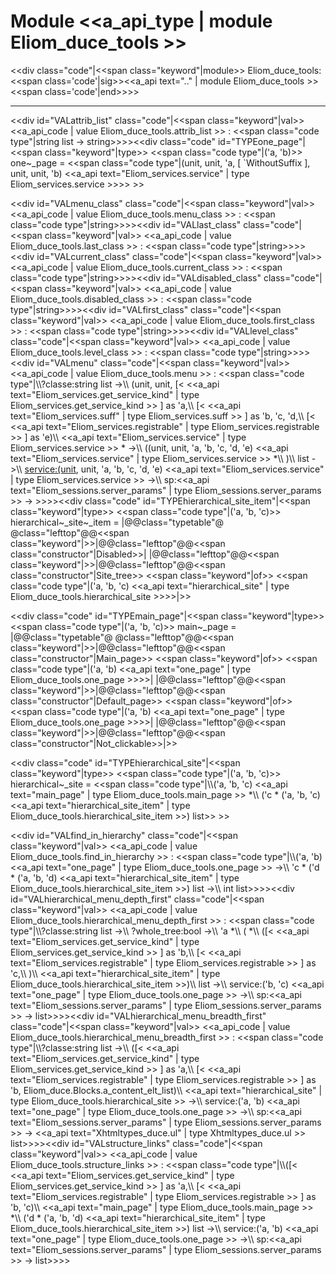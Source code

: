 =Module <<a_api_type | module Eliom_duce_tools >> =
<<div class="code"|<<span class="keyword"|module>> Eliom_duce_tools: <<span class='code'|sig>><<a_api text=".." | module Eliom_duce_tools >><<span class='code'|end>>>>
----
<<div id="VALattrib_list" class="code"|<<span class="keyword"|val>> <<a_api_code | value Eliom_duce_tools.attrib_list >> : <<span class="code type"|string list -> string>>>><<div class="code" id="TYPEone_page"|<<span class="keyword"|type>> <<span class="code type"|('a, 'b)>> one~_page = <<span class="code type"|(unit, unit, 'a, [ `WithoutSuffix ], unit, unit, 'b) <<a_api text="Eliom_services.service" | type Eliom_services.service >>>> >>

<<div id="VALmenu_class" class="code"|<<span class="keyword"|val>> <<a_api_code | value Eliom_duce_tools.menu_class >> : <<span class="code type"|string>>>><<div id="VALlast_class" class="code"|<<span class="keyword"|val>> <<a_api_code | value Eliom_duce_tools.last_class >> : <<span class="code type"|string>>>><<div id="VALcurrent_class" class="code"|<<span class="keyword"|val>> <<a_api_code | value Eliom_duce_tools.current_class >> : <<span class="code type"|string>>>><<div id="VALdisabled_class" class="code"|<<span class="keyword"|val>> <<a_api_code | value Eliom_duce_tools.disabled_class >> : <<span class="code type"|string>>>><<div id="VALfirst_class" class="code"|<<span class="keyword"|val>> <<a_api_code | value Eliom_duce_tools.first_class >> : <<span class="code type"|string>>>><<div id="VALlevel_class" class="code"|<<span class="keyword"|val>> <<a_api_code | value Eliom_duce_tools.level_class >> : <<span class="code type"|string>>>><<div id="VALmenu" class="code"|<<span class="keyword"|val>> <<a_api_code | value Eliom_duce_tools.menu >> : <<span class="code type"|\\{{{   }}}?classe:string list ->\\{{{   }}}  (unit, unit, [< <<a_api text="Eliom_services.get_service_kind" | type Eliom_services.get_service_kind >> ] as 'a,\\{{{   }}}   [< <<a_api text="Eliom_services.suff" | type Eliom_services.suff >> ] as 'b, 'c, 'd,\\{{{   }}}   [< <<a_api text="Eliom_services.registrable" | type Eliom_services.registrable >> ] as 'e)\\{{{   }}}  <<a_api text="Eliom_services.service" | type Eliom_services.service >> * {{Eliom_duce.Blocks.a_content_elt_list}} ->\\{{{   }}}  ((unit, unit, 'a, 'b, 'c, 'd, 'e) <<a_api text="Eliom_services.service" | type Eliom_services.service >> *\\{{{   }}}   {{Eliom_duce.Blocks.a_content_elt_list}})\\{{{   }}}  list ->\\{{{   }}}  service:(unit, unit, 'a, 'b, 'c, 'd, 'e) <<a_api text="Eliom_services.service" | type Eliom_services.service >> ->\\{{{   }}}  sp:<<a_api text="Eliom_sessions.server_params" | type Eliom_sessions.server_params >> -> {{ul}}>>>><<div class="code" id="TYPEhierarchical_site_item"|<<span class="keyword"|type>> <<span class="code type"|('a, 'b, 'c)>> hierarchical~_site~_item = 
|@@class="typetable"@ @class="lefttop"@@<<span class="keyword"|{{{|}}}>>|@@class="lefttop"@@<<span class="constructor"|Disabled>>|
|@@class="lefttop"@@<<span class="keyword"|{{{|}}}>>|@@class="lefttop"@@<<span class="constructor"|Site_tree>> <<span class="keyword"|of>> <<span class="code type"|('a, 'b, 'c) <<a_api text="hierarchical_site" | type Eliom_duce_tools.hierarchical_site >>>>|>>

<<div class="code" id="TYPEmain_page"|<<span class="keyword"|type>> <<span class="code type"|('a, 'b, 'c)>> main~_page = 
|@@class="typetable"@ @class="lefttop"@@<<span class="keyword"|{{{|}}}>>|@@class="lefttop"@@<<span class="constructor"|Main_page>> <<span class="keyword"|of>> <<span class="code type"|('a, 'b) <<a_api text="one_page" | type Eliom_duce_tools.one_page >>>>|
|@@class="lefttop"@@<<span class="keyword"|{{{|}}}>>|@@class="lefttop"@@<<span class="constructor"|Default_page>> <<span class="keyword"|of>> <<span class="code type"|('a, 'b) <<a_api text="one_page" | type Eliom_duce_tools.one_page >>>>|
|@@class="lefttop"@@<<span class="keyword"|{{{|}}}>>|@@class="lefttop"@@<<span class="constructor"|Not_clickable>>|>>

<<div class="code" id="TYPEhierarchical_site"|<<span class="keyword"|type>> <<span class="code type"|('a, 'b, 'c)>> hierarchical~_site = <<span class="code type"|\\{{{   }}}('a, 'b, 'c) <<a_api text="main_page" | type Eliom_duce_tools.main_page >> *\\{{{   }}}  ('c * ('a, 'b, 'c) <<a_api text="hierarchical_site_item" | type Eliom_duce_tools.hierarchical_site_item >>) list>> >>

<<div id="VALfind_in_hierarchy" class="code"|<<span class="keyword"|val>> <<a_api_code | value Eliom_duce_tools.find_in_hierarchy >> : <<span class="code type"|\\{{{   }}}('a, 'b) <<a_api text="one_page" | type Eliom_duce_tools.one_page >> ->\\{{{   }}}  'c * ('d * ('a, 'b, 'd) <<a_api text="hierarchical_site_item" | type Eliom_duce_tools.hierarchical_site_item >>) list ->\\{{{   }}}  int list>>>><<div id="VALhierarchical_menu_depth_first" class="code"|<<span class="keyword"|val>> <<a_api_code | value Eliom_duce_tools.hierarchical_menu_depth_first >> : <<span class="code type"|\\{{{   }}}?classe:string list ->\\{{{   }}}  ?whole_tree:bool ->\\{{{   }}}  'a *\\{{{   }}}  ({{Eliom_duce.Blocks.a_content_elt_list}} *\\{{{   }}}   ([< <<a_api text="Eliom_services.get_service_kind" | type Eliom_services.get_service_kind >> ] as 'b,\\{{{   }}}    [< <<a_api text="Eliom_services.registrable" | type Eliom_services.registrable >> ] as 'c,\\{{{   }}}    {{Eliom_duce.Blocks.a_content_elt_list}})\\{{{   }}}   <<a_api text="hierarchical_site_item" | type Eliom_duce_tools.hierarchical_site_item >>)\\{{{   }}}  list ->\\{{{   }}}  service:('b, 'c) <<a_api text="one_page" | type Eliom_duce_tools.one_page >> ->\\{{{   }}}  sp:<<a_api text="Eliom_sessions.server_params" | type Eliom_sessions.server_params >> -> {{ul}} list>>>><<div id="VALhierarchical_menu_breadth_first" class="code"|<<span class="keyword"|val>> <<a_api_code | value Eliom_duce_tools.hierarchical_menu_breadth_first >> : <<span class="code type"|\\{{{   }}}?classe:string list ->\\{{{   }}}  ([< <<a_api text="Eliom_services.get_service_kind" | type Eliom_services.get_service_kind >> ] as 'a,\\{{{   }}}   [< <<a_api text="Eliom_services.registrable" | type Eliom_services.registrable >> ] as 'b, Eliom_duce.Blocks.a_content_elt_list)\\{{{   }}}  <<a_api text="hierarchical_site" | type Eliom_duce_tools.hierarchical_site >> ->\\{{{   }}}  service:('a, 'b) <<a_api text="one_page" | type Eliom_duce_tools.one_page >> ->\\{{{   }}}  sp:<<a_api text="Eliom_sessions.server_params" | type Eliom_sessions.server_params >> -> <<a_api text="Xhtmltypes_duce.ul" | type Xhtmltypes_duce.ul >> list>>>><<div id="VALstructure_links" class="code"|<<span class="keyword"|val>> <<a_api_code | value Eliom_duce_tools.structure_links >> : <<span class="code type"|\\{{{   }}}([< <<a_api text="Eliom_services.get_service_kind" | type Eliom_services.get_service_kind >> ] as 'a,\\{{{   }}}   [< <<a_api text="Eliom_services.registrable" | type Eliom_services.registrable >> ] as 'b, 'c)\\{{{   }}}  <<a_api text="main_page" | type Eliom_duce_tools.main_page >> *\\{{{   }}}  ('d * ('a, 'b, 'd) <<a_api text="hierarchical_site_item" | type Eliom_duce_tools.hierarchical_site_item >>) list ->\\{{{   }}}  service:('a, 'b) <<a_api text="one_page" | type Eliom_duce_tools.one_page >> ->\\{{{   }}}  sp:<<a_api text="Eliom_sessions.server_params" | type Eliom_sessions.server_params >> -> {{link}} list>>>>